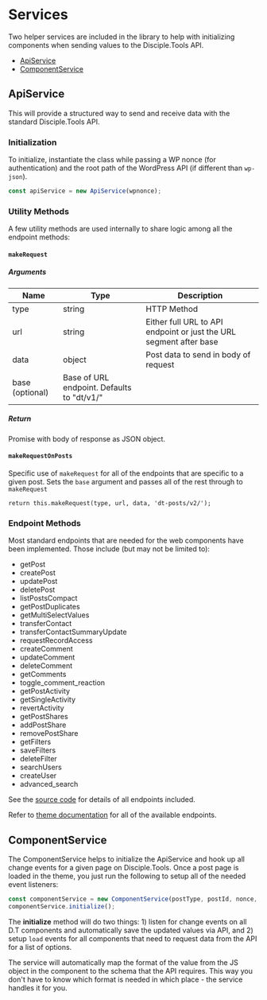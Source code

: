 
<Meta title="Architecture/Services" />

# Services

Two helper services are included in the library to help with initializing components when
sending values to the Disciple.Tools API.

- [ApiService](#apiservice)
- [ComponentService](#componentservice)

## ApiService

This will provide a structured way to send and receive data with the standard Disciple.Tools API.

### Initialization

To initialize, instantiate the class while passing a WP nonce (for authentication) and the
root path of the WordPress API (if different than `wp-json`).

```javascript
const apiService = new ApiService(wpnonce);
```

### Utility Methods

A few utility methods are used internally to share logic among all the endpoint methods:

#### `makeRequest`

##### Arguments

| Name | Type | Description |
| ---- | ---- | ----------- |
| type | string | HTTP Method |
| url  | string | Either full URL to API endpoint or just the URL segment after base |
| data | object | Post data to send in body of request |
| base (optional) | Base of URL endpoint. Defaults to "dt/v1/" |

##### Return

Promise with body of response as JSON object.

#### `makeRequestOnPosts`

Specific use of `makeRequest` for all of the endpoints that are specific to a given post.
Sets the `base` argument and passes all of the rest through to `makeRequest`

`return this.makeRequest(type, url, data, 'dt-posts/v2/');`

### Endpoint Methods

Most standard endpoints that are needed for the web components have been implemented.
Those include (but may not be limited to):

- getPost
- createPost
- updatePost
- deletePost
- listPostsCompact
- getPostDuplicates
- getMultiSelectValues
- transferContact
- transferContactSummaryUpdate
- requestRecordAccess
- createComment
- updateComment
- deleteComment
- getComments
- toggle_comment_reaction
- getPostActivity
- getSingleActivity
- revertActivity
- getPostShares
- addPostShare
- removePostShare
- getFilters
- saveFilters
- deleteFilter
- searchUsers
- createUser
- advanced_search

See the [source code](https://github.com/DiscipleTools/disciple-tools-web-components/blob/master/src/services/apiService.js)
for details of all endpoints included.

Refer to [theme documentation](https://developers.disciple.tools/theme-core/api-posts)
for all of the available endpoints.

## ComponentService

The ComponentService helps to initialize the ApiService and hook up all change events for a given
page on Disciple.Tools. Once a post page is loaded in the theme, you just run the following
to setup all of the needed event listeners:

```javascript
const componentService = new ComponentService(postType, postId, nonce, apiRoot);
componentService.initialize();
```

The **initialize** method will do two things: 1) listen for change events on all D.T components
and automatically save the updated values via API, and 2) setup `load` events for all components
that need to request data from the API for a list of options.

The service will automatically map the format of the value from the JS object in the component
to the schema that the API requires. This way you don't have to know which format is needed in which
place - the service handles it for you.
